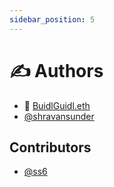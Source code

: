 ```yaml
---
sidebar_position: 5
---
```


# ✍️ Authors

- 🏰 [BuidlGuidl.eth](https://BuidlGuidl.com)
- [@shravansunder](https://github.com/ShravanSunder)

## Contributors

- [@ss6](https://github.com/ssp6)

